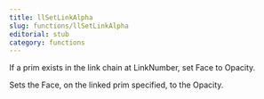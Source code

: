 ```yaml
---
title: llSetLinkAlpha
slug: functions/llSetLinkAlpha
editorial: stub
category: functions
---
```


<LSLFunction name="llSetLinkAlpha"/>

If a prim exists in the link chain at LinkNumber, set Face to Opacity.

Sets the Face, on the linked prim specified, to the Opacity.
